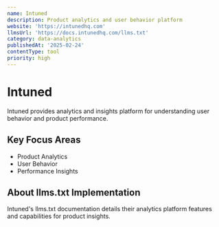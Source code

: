 ```yaml
---
name: Intuned
description: Product analytics and user behavior platform
website: 'https://intunedhq.com'
llmsUrl: 'https://docs.intunedhq.com/llms.txt'
category: data-analytics
publishedAt: '2025-02-24'
contentType: tool
priority: high
---
```


# Intuned

Intuned provides analytics and insights platform for understanding user behavior and product performance.

## Key Focus Areas

- Product Analytics
- User Behavior
- Performance Insights

## About llms.txt Implementation

Intuned's llms.txt documentation details their analytics platform features and capabilities for product insights.
